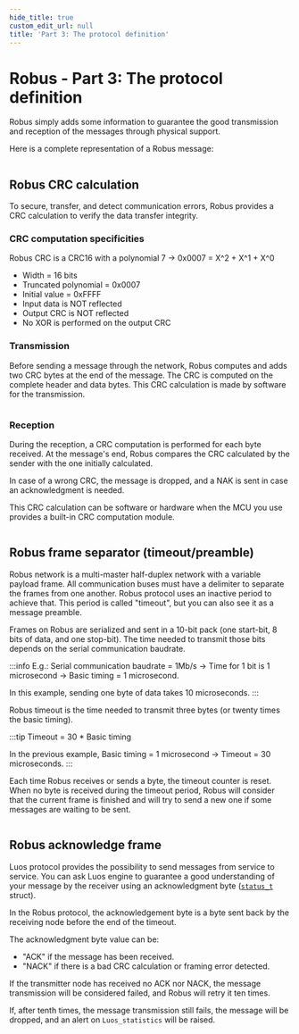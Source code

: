 ```yaml
---
hide_title: true
custom_edit_url: null
title: 'Part 3: The protocol definition'
---
```



# Robus - Part 3: The protocol definition

Robus simply adds some information to guarantee the good transmission and reception of the messages through physical support.

Here is a complete representation of a Robus message:

<div align="center">
  <Image
    sources={{
      light: '/assets/images/advanced-doc/robus/protocol/robus-3-1-light.svg',
      dark: '/assets/images/advanced-doc/robus/protocol/robus-3-1-dark.svg',
    }}
  />
</div>

## Robus CRC calculation

To secure, transfer, and detect communication errors, Robus provides a CRC calculation to verify the data transfer integrity.

### CRC computation specificities

Robus CRC is a CRC16 with a polynomial 7 → 0x0007 = X^2 + X^1 + X^0

- Width = 16 bits
- Truncated polynomial = 0x0007
- Initial value = 0xFFFF
- Input data is NOT reflected
- Output CRC is NOT reflected
- No XOR is performed on the output CRC

### Transmission

Before sending a message through the network, Robus computes and adds two CRC bytes at the end of the message. The CRC is computed on the complete header and data bytes. This CRC calculation is made by software for the transmission.

<div align="center">
  <Image
    sources={{
      light: '/assets/images/advanced-doc/robus/protocol/robus-3-2-light.svg',
      dark: '/assets/images/advanced-doc/robus/protocol/robus-3-2-dark.svg',
    }}
  />
</div>

### Reception

During the reception, a CRC computation is performed for each byte received. At the message's end, Robus compares the CRC calculated by the sender with the one initially calculated.

In case of a wrong CRC, the message is dropped, and a NAK is sent in case an acknowledgment is needed.

This CRC calculation can be software or hardware when the MCU you use provides a built-in CRC computation module.

<div align="center">
  <Image
    sources={{
      light: '/assets/images/advanced-doc/robus/protocol/robus-3-3-light.svg',
      dark: '/assets/images/advanced-doc/robus/protocol/robus-3-3-dark.svg',
    }}
  />
</div>

## Robus frame separator (timeout/preamble)

Robus network is a multi-master half-duplex network with a variable payload frame. All communication buses must have a delimiter to separate the frames from one another. Robus protocol uses an inactive period to achieve that. This period is called "timeout", but you can also see it as a message preamble.

Frames on Robus are serialized and sent in a 10-bit pack (one start-bit, 8 bits of data, and one stop-bit). The time needed to transmit those bits depends on the serial communication baudrate.

:::info
E.g.: Serial communication baudrate = 1Mb/s → Time for 1 bit is 1 microsecond → Basic timing = 1 microsecond.

In this example, sending one byte of data takes 10 microseconds.
:::

Robus timeout is the time needed to transmit three bytes (or twenty times the basic timing).

:::tip
Timeout = 30 \* Basic timing

In the previous example, Basic timing = 1 microsecond → Timeout = 30 microseconds.
:::

Each time Robus receives or sends a byte, the timeout counter is reset. When no byte is received during the timeout period, Robus will consider that the current frame is finished and will try to send a new one if some messages are waiting to be sent.

<div align="center">
  <Image
    sources={{
      light: '/assets/images/advanced-doc/robus/protocol/robus-3-4-light.svg',
      dark: '/assets/images/advanced-doc/robus/protocol/robus-3-4-dark.svg',
    }}
  />
</div>

## Robus acknowledge frame

Luos protocol provides the possibility to send messages from service to service. You can ask Luos engine to guarantee a good understanding of your message by the receiver using an acknowledgment byte ([`status_t`](https://github.com/Luos-io/luos_engine/blob/main/network/robus/inc/reception.h) struct).

In the Robus protocol, the acknowledgement byte is a byte sent back by the receiving node before the end of the timeout.

The acknowledgment byte value can be:

- "ACK" if the message has been received.
- "NACK" if there is a bad CRC calculation or framing error detected.

If the transmitter node has received no ACK nor NACK, the message transmission will be considered failed, and Robus will retry it ten times.

If, after tenth times, the message transmission still fails, the message will be dropped, and an alert on `Luos_statistics` will be raised.

<div align="center">
  <Image
    sources={{
      light: '/assets/images/advanced-doc/robus/protocol/robus-3-5-light.svg',
      dark: '/assets/images/advanced-doc/robus/protocol/robus-3-5-dark.svg',
    }}
  />
</div>
